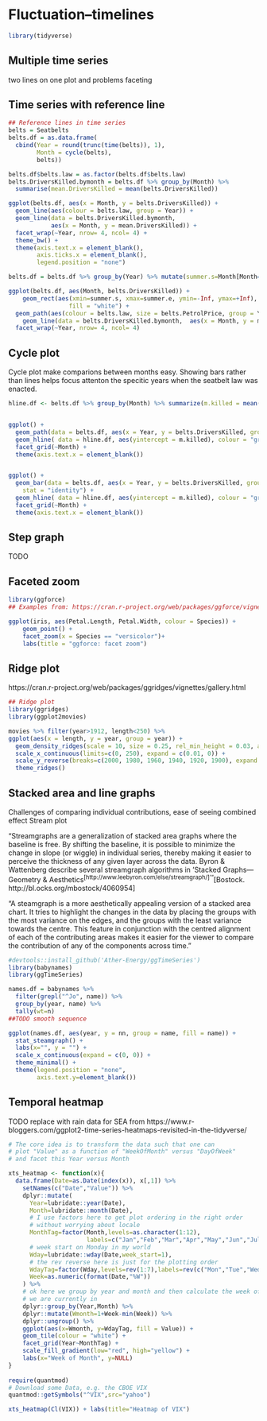 \cleardoublepage 

# Fluctuation--timelines {#Fluctuation}



```r
library(tidyverse)

```




## Multiple time series
two lines on one plot and problems
faceting
        
## Time series with reference line

```r

## Reference lines in time series
belts = Seatbelts
belts.df = as.data.frame(
  cbind(Year = round(trunc(time(belts)), 1),
        Month = cycle(belts),
        belts))

belts.df$belts.law = as.factor(belts.df$belts.law)
belts.DriversKilled.bymonth = belts.df %>% group_by(Month) %>%
  summarise(mean.DriversKilled = mean(belts.DriversKilled))

ggplot(belts.df, aes(x = Month, y = belts.DriversKilled)) +
  geom_line(aes(colour = belts.law, group = Year)) +
  geom_line(data = belts.DriversKilled.bymonth,
            aes(x = Month, y = mean.DriversKilled)) +
  facet_wrap(~Year, nrow= 4, ncol= 4) +
  theme_bw() +
  theme(axis.text.x = element_blank(),
        axis.ticks.x = element_blank(),
        legend.position = "none")

```




```r

belts.df = belts.df %>% group_by(Year) %>% mutate(summer.s=Month[Month==5], summer.e=Month[Month==9])

ggplot(belts.df, aes(Month, belts.DriversKilled)) + 
    geom_rect(aes(xmin=summer.s, xmax=summer.e, ymin=-Inf, ymax=+Inf),
				 fill = "white") +
  geom_path(aes(colour = belts.law, size = belts.PetrolPrice, group = Year), lineend = "round") + 
	geom_line(data = belts.DriversKilled.bymonth,  aes(x = Month, y = mean.DriversKilled)) +
  facet_wrap(~Year, nrow= 4, ncol= 4) 

```

## Cycle plot
Cycle plot make comparions between months easy.  Showing bars rather than lines helps focus attenton the specitic years when the seatbelt law was enacted.

```r
hline.df <- belts.df %>% group_by(Month) %>% summarize(m.killed = mean(belts.DriversKilled))


ggplot() +
  geom_path(data = belts.df, aes(x = Year, y = belts.DriversKilled, group = Month, color = belts.law), alpha = .6) +
  geom_hline( data = hline.df, aes(yintercept = m.killed), colour = "grey15", size = 1.5) +
  facet_grid(~Month) +
  theme(axis.text.x = element_blank())


ggplot() +
  geom_bar(data = belts.df, aes(x = Year, y = belts.DriversKilled, group = Month, fill = belts.law), alpha = .6, 
    stat = "identity") +
  geom_hline( data = hline.df, aes(yintercept = m.killed), colour = "grey15", size = 1.5) +
  facet_grid(~Month) +
  theme(axis.text.x = element_blank())
```


## Step graph
TODO

## Faceted zoom
```r
library(ggforce)
## Examples from: https://cran.r-project.org/web/packages/ggforce/vignettes/Visual_Guide.html

ggplot(iris, aes(Petal.Length, Petal.Width, colour = Species)) +
    geom_point() +
    facet_zoom(x = Species == "versicolor")+
    labs(title = "ggforce: facet zoom")

```


## Ridge plot
https://cran.r-project.org/web/packages/ggridges/vignettes/gallery.html
```r

## Ridge plot
library(ggridges)
library(ggplot2movies)

movies %>% filter(year>1912, length<250) %>% 
ggplot(aes(x = length, y = year, group = year)) +
  geom_density_ridges(scale = 10, size = 0.25, rel_min_height = 0.03, alpha=.75) +
  scale_x_continuous(limits=c(0, 250), expand = c(0.01, 0)) +
  scale_y_reverse(breaks=c(2000, 1980, 1960, 1940, 1920, 1900), expand = c(0.01, 0)) +
  theme_ridges()
```

## Stacked area and line graphs
Challenges of comparing individual contributions, ease of seeing combined effect
Stream plot

"Streamgraphs are a generalization of stacked area graphs where the baseline is free. By shifting the baseline, it is possible to minimize the change in slope (or wiggle) in individual series, thereby making it easier to perceive the thickness of any given layer across the data. Byron & Wattenberg describe several streamgraph algorithms in 'Stacked Graphs—Geometry & Aesthetics^[http://www.leebyron.com/else/streamgraph/]'"^[Bostock. http://bl.ocks.org/mbostock/4060954]

"A steamgraph is a more aesthetically appealing version of a stacked area chart. It tries to highlight the changes in the data by placing the groups with the most variance on the edges, and the groups with the least variance towards the centre. This feature in conjunction with the centred alignment of each of the contributing areas makes it easier for the viewer to compare the contribution of any of the components across time."


```r
#devtools::install_github('Ather-Energy/ggTimeSeries')
library(babynames)
library(ggTimeSeries)

names.df = babynames %>%
  filter(grepl("^Jo", name)) %>%
  group_by(year, name) %>%
  tally(wt=n)
##TODO smooth sequence

ggplot(names.df, aes(year, y = nn, group = name, fill = name)) +
  stat_steamgraph() +
  labs(x="", y = "") +
  scale_x_continuous(expand = c(0, 0)) +
  theme_minimal() +
  theme(legend.position = "none", 
        axis.text.y=element_blank())

```


## Temporal heatmap 
TODO replace with rain data for SEA
from https://www.r-bloggers.com/ggplot2-time-series-heatmaps-revisited-in-the-tidyverse/
```r
# The core idea is to transform the data such that one can
# plot "Value" as a function of "WeekOfMonth" versus "DayOfWeek"
# and facet this Year versus Month

xts_heatmap <- function(x){
  data.frame(Date=as.Date(index(x)), x[,1]) %>%
    setNames(c("Date","Value")) %>%
    dplyr::mutate(
      Year=lubridate::year(Date),
      Month=lubridate::month(Date),
      # I use factors here to get plot ordering in the right order
      # without worrying about locale
      MonthTag=factor(Month,levels=as.character(1:12),
                      labels=c("Jan","Feb","Mar","Apr","May","Jun","Jul","Aug","Sep","Oct","Nov","Dec"),ordered=TRUE),
      # week start on Monday in my world
      Wday=lubridate::wday(Date,week_start=1),
      # the rev reverse here is just for the plotting order
      WdayTag=factor(Wday,levels=rev(1:7),labels=rev(c("Mon","Tue","Wed","Thu","Fri","Sat","Sun")),ordered=TRUE),
      Week=as.numeric(format(Date,"%W"))
    ) %>%
    # ok here we group by year and month and then calculate the week of the month 
    # we are currently in
    dplyr::group_by(Year,Month) %>% 
    dplyr::mutate(Wmonth=1+Week-min(Week)) %>% 
    dplyr::ungroup() %>% 
    ggplot(aes(x=Wmonth, y=WdayTag, fill = Value)) + 
    geom_tile(colour = "white") + 
    facet_grid(Year~MonthTag) + 
    scale_fill_gradient(low="red", high="yellow") +
    labs(x="Week of Month", y=NULL)
}
  
require(quantmod)
# Download some Data, e.g. the CBOE VIX 
quantmod::getSymbols("^VIX",src="yahoo")

xts_heatmap(Cl(VIX)) + labs(title="Heatmap of VIX")

```

